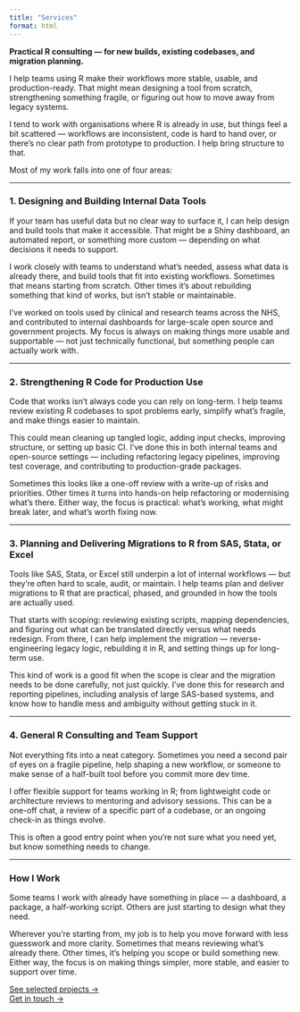 ```yaml
---
title: "Services"
format: html
---
```


**Practical R consulting — for new builds, existing codebases, and migration planning.**

I help teams using R make their workflows more stable, usable, and production-ready. That might mean designing a tool from scratch, strengthening something fragile, or figuring out how to move away from legacy systems.

I tend to work with organisations where R is already in use, but things feel a bit scattered — workflows are inconsistent, code is hard to hand over, or there’s no clear path from prototype to production. I help bring structure to that.

Most of my work falls into one of four areas:

---

### **1. Designing and Building Internal Data Tools**

If your team has useful data but no clear way to surface it, I can help design and build tools that make it accessible. That might be a Shiny dashboard, an automated report, or something more custom — depending on what decisions it needs to support.

I work closely with teams to understand what’s needed, assess what data is already there, and build tools that fit into existing workflows. Sometimes that means starting from scratch. Other times it’s about rebuilding something that kind of works, but isn’t stable or maintainable.

I’ve worked on tools used by clinical and research teams across the NHS, and contributed to internal dashboards for large-scale open source and government projects. My focus is always on making things more usable and supportable — not just technically functional, but something people can actually work with.

---

### **2. Strengthening R Code for Production Use**

Code that works isn’t always code you can rely on long-term. I help teams review existing R codebases to spot problems early, simplify what’s fragile, and make things easier to maintain.

This could mean cleaning up tangled logic, adding input checks, improving structure, or setting up basic CI. I’ve done this in both internal teams and open-source settings — including refactoring legacy pipelines, improving test coverage, and contributing to production-grade packages.

Sometimes this looks like a one-off review with a write-up of risks and priorities. Other times it turns into hands-on help refactoring or modernising what’s there. Either way, the focus is practical: what’s working, what might break later, and what’s worth fixing now.

---

### **3. Planning and Delivering Migrations to R from SAS, Stata, or Excel**

Tools like SAS, Stata, or Excel still underpin a lot of internal workflows — but they’re often hard to scale, audit, or maintain. I help teams plan and deliver migrations to R that are practical, phased, and grounded in how the tools are actually used.

That starts with scoping: reviewing existing scripts, mapping dependencies, and figuring out what can be translated directly versus what needs redesign. From there, I can help implement the migration — reverse-engineering legacy logic, rebuilding it in R, and setting things up for long-term use.

This kind of work is a good fit when the scope is clear and the migration needs to be done carefully, not just quickly. I’ve done this for research and reporting pipelines, including analysis of large SAS-based systems, and know how to handle mess and ambiguity without getting stuck in it.

---

### **4. General R Consulting and Team Support**

Not everything fits into a neat category. Sometimes you need a second pair of eyes on a fragile pipeline, help shaping a new workflow, or someone to make sense of a half-built tool before you commit more dev time.

I offer flexible support for teams working in R; from lightweight code or architecture reviews to mentoring and advisory sessions. This can be a one-off chat, a review of a specific part of a codebase, or an ongoing check-in as things evolve.

This is often a good entry point when you're not sure what you need yet, but know something needs to change.

---

### **How I Work**

Some teams I work with already have something in place — a dashboard, a package, a half-working script. Others are just starting to design what they need.

Wherever you're starting from, my job is to help you move forward with less guesswork and more clarity. Sometimes that means reviewing what's already there. Other times, it's helping you scope or build something new. Either way, the focus is on making things simpler, more stable, and easier to support over time.

[See selected projects →](select_work.qmd)  
[Get in touch →](contact.qmd)
